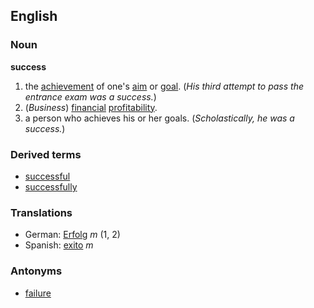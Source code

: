 ==English==
===Noun===
'''success'''
# the [[achievement]] of one's [[aim]] or [[goal]]. (''His third attempt to pass the entrance exam was a success.'')
# (''Business'') [[financial]] [[profitability]].
# a person who achieves his or her goals. (''Scholastically, he was a success.'')

===Derived terms===
*[[successful]]
*[[successfully]]

===Translations===
*German: [[Erfolg]] ''m'' (1, 2)
*Spanish: [[exito]] ''m''

===Antonyms===
*[[failure]]